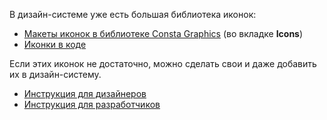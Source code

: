 В дизайн-системе уже есть большая библиотека иконок:

- [Макеты иконок в библиотеке Consta Graphics](https://www.figma.com/community/file/855772200870304447) (во вкладке **Icons**)
- [Иконки в коде](##LIBS.LIB.STAND/lib:uikit/stand:components-icon-stable)

Если этих иконок не достаточно, можно сделать свои и даже добавить их в дизайн-систему.

- [Инструкция для дизайнеров](##LIBS.LIB.STAND.TAB/lib:portal/stand:custom-addicons/tab:design)
- [Инструкция для разработчиков](##LIBS.LIB.STAND.TAB/lib:portal/stand:custom-addicons/tab:dev)
